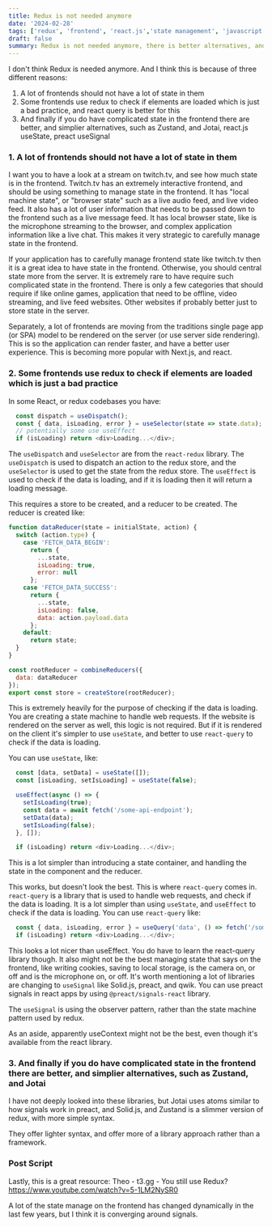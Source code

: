 ```yaml
---
title: Redux is not needed anymore
date: '2024-02-28'
tags: ['redux', 'frontend', 'react.js','state management', 'javascript', 'typescript']
draft: false
summary: Redux is not needed anymore, there is better alternatives, and a lot of frontends don't need to manage state anymore.
---
```


I don't think Redux is needed anymore. And I think this is because of three different reasons:
1. A lot of frontends should not have a lot of state in them
2. Some frontends use redux to check if elements are loaded which is just a bad practice, and react query is better for this
3. And finally if you do have complicated state in the frontend there are better, and simplier alternatives, such as Zustand, and Jotai, react.js useState, preact useSignal

### 1. A lot of frontends should not have a lot of state in them
I want you to have a look at a stream on twitch.tv, and see how much state is in the frontend. Twitch.tv has an extremely interactive frontend, and should be using something to manage state in the frontend. It has "local machine state", or "browser state" such as a live audio feed, and live video feed. It also has a lot of user information that needs to be passed down to the frontend such as a live message feed. It has local browser state, like is the microphone streaming to the browser, and complex application information like a live chat. This makes it very strategic to carefully manage state in the frontend.

If your application has to carefully manage frontend state like twitch.tv then it is a great idea to have state in the frontend. Otherwise, you should central state more from the server. It is extremely rare to have require such complicated state in the frontend. There is only a few categories that should require if like online games, application that need to be offline, video streaming, and live feed websites. Other websites if probably better just to store state in the server.

Separately, a lot of frontends are moving from the traditions single page app (or SPA) model to be rendered on the server (or use server side rendering). This is so the application can render faster, and have a better user experience. This is becoming more popular with Next.js, and react.

### 2. Some frontends use redux to check if elements are loaded which is just a bad practice

In some React, or redux codebases you have:

```javascript
  const dispatch = useDispatch();
  const { data, isLoading, error } = useSelector(state => state.data);
  // potentially some use useEffect
  if (isLoading) return <div>Loading...</div>;
```

The `useDispatch` and `useSelector` are from the `react-redux` library. The `useDispatch` is used to dispatch an action to the redux store, and the `useSelector` is used to get the state from the redux store. The `useEffect` is used to check if the data is loading, and if it is loading then it will return a loading message.

This requires a store to be created, and a reducer to be created. The reducer is created like:
```javascript
function dataReducer(state = initialState, action) {
  switch (action.type) {
    case 'FETCH_DATA_BEGIN':
      return {
        ...state,
        isLoading: true,
        error: null
      };
    case 'FETCH_DATA_SUCCESS':
      return {
        ...state,
        isLoading: false,
        data: action.payload.data
      };
    default:
      return state;
  }
}

const rootReducer = combineReducers({
  data: dataReducer
});
export const store = createStore(rootReducer);

```

This is extremely heavily for the purpose of checking if the data is loading. You are creating a state machine to handle web requests. If the website is rendered on the server as well, this logic is not required. But if it is rendered on the client it's simpler to use `useState`, and better to use `react-query` to check if the data is loading.

You can use `useState`, like:
```javascript
  const [data, setData] = useState([]);
  const [isLoading, setIsLoading] = useState(false);

  useEffect(async () => {
    setIsLoading(true);
    const data = await fetch('/some-api-endpoint');
    setData(data);
    setIsLoading(false);
  }, []);

  if (isLoading) return <div>Loading...</div>;
```

This is a lot simpler than introducing a state container, and handling the state in the component and the reducer.

This works, but doesn't look the best. This is where `react-query` comes in. `react-query` is a library that is used to handle web requests, and check if the data is loading. It is a lot simpler than using `useState`, and `useEffect` to check if the data is loading. You can use `react-query` like:

```javascript
  const { data, isLoading, error } = useQuery('data', () => fetch('/some-api-endpoint'));
  if (isLoading) return <div>Loading...</div>;
```

This looks a lot nicer than useEffect. You do have to learn the react-query library though. It also might not be the best managing state that says on the frontend, like writing cookies, saving to local storage, is the camera on, or off and is the microphone on, or off. It's worth mentioning a lot of libraries are changing to `useSignal` like Solid.js, preact, and qwik. You can use preact signals in react apps by using `@preact/signals-react` library.

The `useSignal` is using the observer pattern, rather than the state machine pattern used by redux.

As an aside, apparently useContext might not be the best, even though it's available from the react library.

### 3. And finally if you do have complicated state in the frontend there are better, and simplier alternatives, such as Zustand, and Jotai

I have not deeply looked into these libraries, but Jotai uses atoms similar to how signals work in preact, and Solid.js, and Zustand is a slimmer version of redux, with more simple syntax.

They offer lighter syntax, and offer more of a library approach rather than a framework.

### Post Script
Lastly, this is a great resource:
Theo - t3․gg - You still use Redux? https://www.youtube.com/watch?v=5-1LM2NySR0

A lot of the state manage on the frontend has changed dynamically in the last few years, but I think it is converging around signals.
